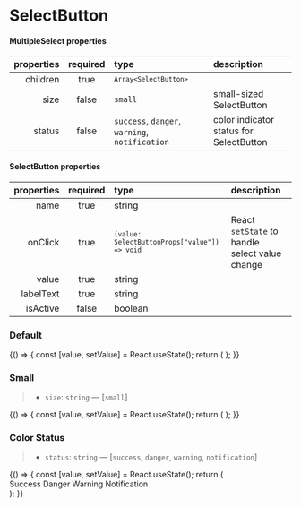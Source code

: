 
<Meta title="Forms/SelectButton" component={MultipleSelect} />

# SelectButton

#### MultipleSelect properties

| properties | required | type                                                                                       | description                             |
| ---------: | :------: | :----------------------------------------------------------------------------------------- | :-------------------------------------- |
|   children |   true   | <code>`Array<SelectButton>`</code>                                                         |                                         |
|       size |  false   | `small`                                                                                    | small-sized SelectButton                |
|     status |  false   | <code>success</code>, <code>danger</code>, <code>warning</code>, <code>notification</code> | color indicator status for SelectButton |

#### SelectButton properties

| properties | required | type                                                       | description                                    |
| ---------: | :------: | :--------------------------------------------------------- | :--------------------------------------------- |
|       name |   true   | string                                                     |                                                |
|    onClick |   true   | <code>`(value: SelectButtonProps["value"]) => void`</code> | React `setState` to handle select value change |
|      value |   true   | string                                                     |                                                |
|  labelText |   true   | string                                                     |                                                |
|   isActive |  false   | boolean                                                    |                                                |

### Default

<Canvas>
  <Story name="default">
    {() => {
      const [value, setValue] = React.useState();
      return (
        <MultipleSelect>
          <SelectButton
            name="button1"
            value="button1"
            labelText="Button 1"
            onClick={setValue}
            isActive={value === "button1"}
          />
          <SelectButton
            name="button2"
            value="button2"
            labelText="Button 2"
            onClick={setValue}
            isActive={value === "button2"}
          />
          <SelectButton
            name="button3"
            value="button3"
            labelText="Button 3"
            onClick={setValue}
            isActive={value === "button3"}
          />
        </MultipleSelect>
      );
    }}
  </Story>
</Canvas>

### Small

> - `size`: `string` — [`small`]

<Canvas>
  <Story name="small">
    {() => {
      const [value, setValue] = React.useState();
      return (
        <MultipleSelect size="small">
          <SelectButton
            name="button1"
            value="button1"
            labelText="Button 1"
            onClick={setValue}
            isActive={value === "button1"}
          />
          <SelectButton
            name="button2"
            value="button2"
            labelText="Button 2"
            onClick={setValue}
            isActive={value === "button2"}
          />
          <SelectButton
            name="button3"
            value="button3"
            labelText="Button 3"
            onClick={setValue}
            isActive={value === "button3"}
          />
        </MultipleSelect>
      );
    }}
  </Story>
</Canvas>

### Color Status

> - `status`: `string` — [`success`, `danger`, `warning`, `notification`]

<Canvas>
  <Story name="status">
    {() => {
      const [value, setValue] = React.useState();
      return (
        <div>
          <Text>Success</Text>
          <MultipleSelect status="success">
            <SelectButton
              name="button1"
              value="button1"
              labelText="Button 1"
              onClick={setValue}
              isActive={value === "button1"}
            />
            <SelectButton
              name="button2"
              value="button2"
              labelText="Button 2"
              onClick={setValue}
              isActive={value === "button2"}
            />
            <SelectButton
              name="button3"
              value="button3"
              labelText="Button 3"
              onClick={setValue}
              isActive={value === "button3"}
            />
          </MultipleSelect>
          <Text marginTop="1rem">Danger</Text>
          <MultipleSelect status="danger">
            <SelectButton
              name="danger-button1"
              value="danger-button1"
              labelText="Button 1"
              onClick={setValue}
              isActive={value === "danger-button1"}
            />
            <SelectButton
              name="danger-button2"
              value="danger-button2"
              labelText="Button 2"
              onClick={setValue}
              isActive={value === "danger-button2"}
            />
            <SelectButton
              name="danger-button3"
              value="danger-button3"
              labelText="Button 3"
              onClick={setValue}
              isActive={value === "danger-button3"}
            />
          </MultipleSelect>
          <Text marginTop="1rem">Warning</Text>
          <MultipleSelect status="warning">
            <SelectButton
              name="warning-button1"
              value="warning-button1"
              labelText="Button 1"
              onClick={setValue}
              isActive={value === "warning-button1"}
            />
            <SelectButton
              name="warning-button2"
              value="warning-button2"
              labelText="Button 2"
              onClick={setValue}
              isActive={value === "warning-button2"}
            />
            <SelectButton
              name="warning-button3"
              value="warning-button3"
              labelText="Button 3"
              onClick={setValue}
              isActive={value === "warning-button3"}
            />
          </MultipleSelect>
          <Text marginTop="1rem">Notification</Text>
          <MultipleSelect status="notification">
            <SelectButton
              name="notification-button1"
              value="notification-button1"
              labelText="Button 1"
              onClick={setValue}
              isActive={value === "notification-button1"}
            />
            <SelectButton
              name="notification-button2"
              value="notification-button2"
              labelText="Button 2"
              onClick={setValue}
              isActive={value === "notification-button2"}
            />
            <SelectButton
              name="notification-button3"
              value="notification-button3"
              labelText="Button 3"
              onClick={setValue}
              isActive={value === "notification-button3"}
            />
          </MultipleSelect>
        </div>
      );
    }}
  </Story>
</Canvas>
